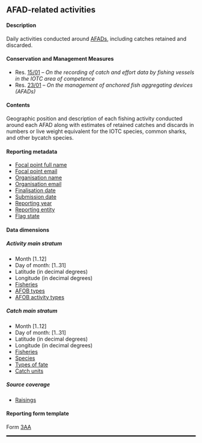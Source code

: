 ## AFAD-related activities {#AAdataset}

#### Description

Daily activities conducted around [AFADs](#afad), including catches retained and discarded.

#### Conservation and Management Measures

- Res. [15/01](https://www.iotc.org/cmm/resolution-1501-recording-catch-and-effort-data-fishing-vessels-iotc-area-competence) -- _On the recording of catch and effort data by fishing vessels in the IOTC area of competence_
- Res. [23/01](https://iotc.org/cmm/resolution-2301-management-anchored-fish-aggregating-devices-afads) -- _On the management of anchored fish aggregating devices (AFADs)_

#### Contents

Geographic position and description of each fishing activity conducted around each AFAD along with estimates of retained catches and discards in numbers or live weight equivalent for the IOTC species, common sharks, and other bycatch species.

#### Reporting metadata

- [Focal point full name](#fcname)
- [Focal point email](#fcemail)
- [Organisation name](#orgname)
- [Organisation email](#orgemail)
- [Finalisation date](#findate)
- [Submission date](#subdate)
- [Reporting year](#repyear)
- [Reporting entity](#repentity)
- [Flag state](#repflagstate)

#### Data dimensions

##### Activity main stratum

- Month [1..12]
- Day of month: [1..31]
- Latitude (in decimal degrees)
- Longitude (in decimal degrees)
- [Fisheries](../domain/fisheries/#fisheries)
- [AFOB types](../domain/fisheries/#FOBtypes)
- [AFOB activity types](../domain/fisheries/#FOBactivityTypes)

##### Catch main stratum

- Month [1..12]
- Day of month: [1..31]
- Latitude (in decimal degrees)
- Longitude (in decimal degrees)
- [Fisheries](../domain/fisheries/#fisheries)
- [Species](../domain/biological/#allSpecies)
- [Types of fate](../domain/biological/#typesOfFate)
- [Catch units](../domain/fisheries/#catchUnits)

##### Source coverage

- [Raisings](../domain/data/#raisings)

#### Reporting form template

Form [3AA](../forms/#Form_3AA)

<hr style="border:1.5px solid black">